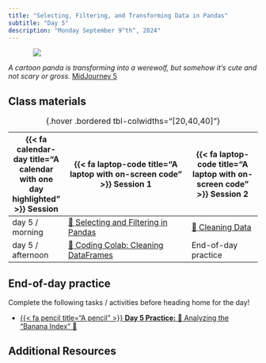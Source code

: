 ```yaml
---
title: "Selecting, Filtering, and Transforming Data in Pandas"
subtitle: "Day 5"
description: "Monday September 9^th^, 2024"
---
```


::: {style="width: 80%; margin: auto;"}
![](images/transformation.jpeg)
:::

:::{.gray-text .center-text}
*A cartoon panda is transforming into a werewolf, but somehow it's cute and not scary or gross.* [MidJourney 5](https://www.midjourney.com/jobs/06f16858-a3d7-4953-a6e0-93692b79c3b8?index=0)
:::

## Class materials

| {{< fa calendar-day title="A calendar with one day highlighted" >}} Session  | {{< fa laptop-code title="A laptop with on-screen code" >}} Session 1  |  {{< fa laptop-code title="A laptop with on-screen code" >}} Session 2 |
|-------------------|-----------------------------------------------------------------------------------------------------------------------------------------------------|----------------------------------------------------------------------------------|
| day 5 / morning   | [📝 Selecting and Filtering in Pandas](live-coding/5a_selecting_and_filtering.qmd){target="_blank"} | [🐼 Cleaning Data](interactive-sessions/5b_cleaning_data.qmd) |
| day 5 / afternoon | [🙌 Coding Colab: Cleaning DataFrames](coding-colabs/5c_cleaning_data.qmd) | End-of-day practice |
: {.hover .bordered tbl-colwidths="[20,40,40]"} 

## End-of-day practice

Complete the following tasks / activities before heading home for the day!

- [{{< fa pencil title="A pencil" >}} **Day 5 Practice:** 🍌 Analyzing the "Banana Index" 🍌](eod-practice/eod-day5.qmd)



## Additional Resources

